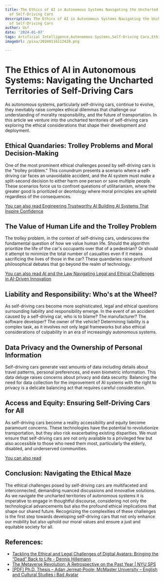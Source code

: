 ```yaml
---
title: The Ethics of AI in Autonomous Systems Navigating the Uncharted Territories
  of Self-Driving Cars
description: The Ethics of AI in Autonomous Systems Navigating the Uncharted Territories
  of Self-Driving Cars
author: Usf
date: '2024-01-07'
tags: Artificial Intelligence,Autonomous Systems,Self-Driving Cars,Ethics,Navigation,Technology,Safety,Regulation,Policy
imageUrl: /pixa/20240116112428.png

---
```

# The Ethics of AI in Autonomous Systems: Navigating the Uncharted  Territories of Self-Driving Cars

As autonomous systems, particularly self-driving cars, continue to evolve,  they  inevitably  raise complex  ethical dilemmas that challenge our understanding of morality responsibility,  and the future of transportation. In this article we venture into the uncharted  territories  of self-driving cars exploring the ethical considerations that shape their development and deployment.

## Ethical Quandaries: Trolley Problems and Moral Decision-Making

One of the most prominent ethical challenges posed by self-driving cars is the "trolley  problem." This  conundrum presents a scenario where a self-driving car faces  an unavoidable accident, and the AI system must make a split-second  decision to either harm one person or save multiple people. These scenarios force us to confront  questions of utilitarianism,  where the greater good is prioritized or deontology where moral principles are upheld regardless of  the consequences.

[You can also read Engineering Trustworthy  AI Building AI Systems That Inspire Confidence](Engineering%20Trustworthy%20AI%20Building%20AI%20Systems%20That%20Inspire%20Confidence)


## The Value of Human Life and the Trolley Problem

The trolley problem,  in the context  of self-driving cars, underscores the fundamental question of how we  value human life. Should the algorithm prioritize the life of the car's occupants over that of a pedestrian? Or should it attempt to  minimize the total number of casualties even if it means sacrificing the lives of those in the car? These quandaries raise profound philosophical debates that go beyond the realm of technology.

[You can also read AI and the Law Navigating Legal  and Ethical Challenges in AI-Driven  Innovation](AI%20and%20the%20Law%20Navigating%20Legal%20and%20Ethical%20Challenges%20in%20AI-Driven%20Innovation)


## Liability and Responsibility: Who's at the Wheel?

As  self-driving cars become more sophisticated,  legal and ethical questions surrounding liability and responsibility emerge. In the event of an  accident  caused by a self-driving car, who is to blame? The manufacturer? The software developer? The owner of the vehicle? Determining liability is a complex  task, as it involves  not only legal frameworks but also ethical considerations of culpability in an era  of increasingly  autonomous systems.

## Data  Privacy and the Ownership of Personal Information

Self-driving cars generate vast amounts of data including details  about travel patterns, personal preferences, and even biometric information. This data deluge raises concerns about privacy and data security. Balancing the  need for data collection for the improvement of  AI systems with  the right to privacy is a delicate balancing act  that requires careful consideration.

## Access and Equity: Ensuring Self-Driving Cars for All

As self-driving cars become a reality accessibility and  equity become paramount concerns. These technologies have  the potential to revolutionize transportation,  but they also risk exacerbating  existing  disparities. We must ensure  that  self-driving cars are not only available to a privileged few  but also accessible to those  who  need them most, particularly the elderly, disabled, and underserved communities.

[You can also read ]()


## Conclusion: Navigating the Ethical Maze

The ethical challenges posed by self-driving cars are multifaceted  and interconnected, demanding nuanced discussions and innovative solutions. As we navigate the uncharted territories  of autonomous systems it is imperative  to engage in  thoughtful discourse, considering not only the technological advancements but also the profound ethical implications that shape our shared future. Recognizing the complexities of these challenges is  the first step towards developing self-driving cars that not only enhance our mobility but also uphold our moral values and ensure a just and equitable  society  for all.

## References:
- [Tackling the Ethical and Legal Challenges of Digital Avatars: Bringing the “Dead” Back to Life - Dennis Hillemann](https://dhillemann.medium.com/tackling-the-ethical-and-legal-challenges-of-digital-avatars-bringing-the-dead-back-to-life-71729e68570f)
- [The Metaverse Revolution: A Retrospective on the Past Year | NYU SPS](https://www.sps.nyu.edu/homepage/emerging-technologies-collaborative/blog/2023/the-metaverse-revolution-a-retrospective-on-the-past-year.html)
- [[PDF] Ph.D. Thesis – Adan Jerreat-Poole; McMaster University – English and Cultural Studies i Bad Avatar](https://macsphere.mcmaster.ca/bitstream/11375/25995/2/Jerreat-Poole_Adan_finalsubmission2020August_PhD.pdf)
